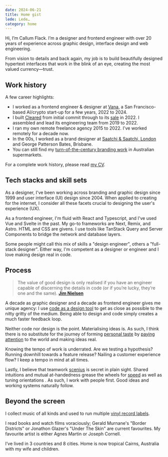 ```yaml
---
date: 2024-06-21
title: Home gist
lede: Lede…
category: home
---
```


Hi, I’m Callum Flack. I’m a designer and frontend engineer with over 20 years of experience across graphic design, interface design and web engineering.

From vision to details and back again, my job is to build beautifully designed hypertext interfaces that work in the blink of an eye, creating the most valued currency—trust.

<Available />

<Contact />

## Work history

A few career highlights:

- I worked as a frontend engineer & designer at [Vana](vana), a San Francisco-based AI/crypto start-up for a few years, 2022 to 2024.
- I built [Cleared](https://getcleared.com/) from initial commit through to its [sale](https://www.crunchbase.com/acquisition/femd-acquires-cleared--a1f894e0) in 2022. I assembled and lead its engineering team from 2019 to 2022.
- I ran my own remote freelance agency 2015 to 2022. I've worked remotely for a decade now.
- In the 00s, I worked as a brand designer at [Saatchi & Saatchi, London](https://saatchi.co.uk/) and George Patterson Bates, Brisbane.
- You can still find my [turn-of-the-century branding work](breaka) in Australian supermarkets.

For a complete work history, please read [my CV](https://read.cv/callum).

## Tech stacks and skill sets

As a designer, I've been working across branding and graphic design since 1999 and user interface (UI) design since 2004. When applied to creating for the internet, I consider all these facets crucial to designing the user's experience (UX).

As a frontend engineer, I'm fluid with React and Typescript, and I've used Vue and Svelte in the past. My go-to frameworks are Next, Remix, and Astro. HTML and CSS are givens. I use tools like TanStack Query and Server Components to bridge the network and database layers.

Some people might call this mix of skills a "design engineer", others a "full-stack designer". Either way, I'm competent as a designer or engineer and I love making design real in code.

## Process

> The value of good design is only realised if you have an engineer capable of discerning the details in code (or if you’re lucky, they’re one and the same).
> **[Jim Nielsen](https://twitter.com/jimniels/status/1623568177635667969)**

A decade as graphic designer and a decade as frontend engineer gives me unique agency: I use [code as a design tool](/designers-should-code) to get as close as possible to the nitty gritty of the medium. Being able to design and code simply creates a much faster feedback loop.

Neither code nor design is the point. Materialising ideas is. As such, I think there is no substitute for the journey of forming [personal taste](/the-matter-of-taste) by [paying attention](/the-instantaneous-language-of-beauty) to the world and making ideas real.

Knowing the tempo of work is underrated. Are we testing a hypothesis? Running downhill towards a feature release? Nailing a customer experience flow? I keep a tempo in mind at all times.

Lastly, I believe that teamwork [scenius](/creativity-starts-with-love-and-theft) is secret in plain sight. Shared intuitions and mutual at-handedness grease the wheels for [speed](https://twitter.com/patrickc/status/1380556517208825856) as well as tuning orientations . As such, I work with people first. Good ideas and working systems naturally follow.

## Beyond the screen

I collect music of all kinds and used to run multiple [vinyl record labels](https://www.discogs.com/artist/2452856-Callum-Flack).

I read books and watch films voraciously; Gerald Murnane's "Border Districts" or Jonathon Glazer's "Under The Skin" are current favourites. My favourite artist is either Agnes Martin or Joseph Cornell.

I’ve lived in 3 countries and 8 cities. Home is now tropical Cairns, Australia with my wife and children.
